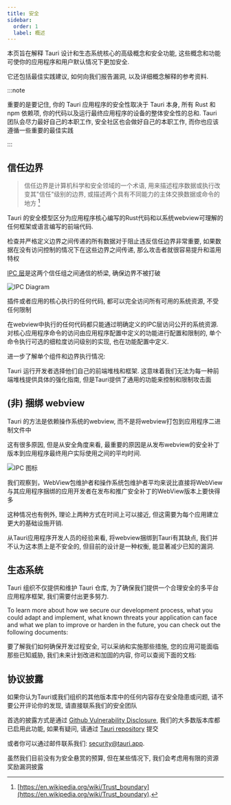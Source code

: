 ```yaml
---
title: 安全
sidebar:
  order: 1
  label: 概述
---
```



本页旨在解释 Tauri 设计和生态系统核心的高级概念和安全功能, 这些概念和功能可使你的应用程序和用户默认情况下更加安全.

它还包括最佳实践建议, 如何向我们报告漏洞, 以及详细概念解释的参考资料.

:::note

重要的是要记住, 你的 Tauri 应用程序的安全性取决于 Tauri 本身, 所有 Rust 和 npm 依赖项, 你的代码以及运行最终应用程序的设备的整体安全性的总和. Tauri 团队会尽力最好自己的本职工作, 安全社区也会做好自己的本职工作, 而你也应该遵循一些重要的最佳实践

:::

## 信任边界

> 信任边界是计算机科学和安全领域的一个术语, 用来描述程序数据或执行改变其"信任"级别的边界, 或描述两个具有不同能力的主体交换数据或命令的地方
> [^wikipedia-trust-boundary]

[^wikipedia-trust-boundary]: [https://en.wikipedia.org/wiki/Trust_boundary](https://en.wikipedia.org/wiki/Trust_boundary).

Tauri 的安全模型区分为应用程序核心编写的Rust代码和以系统webview可理解的任何框架或语言编写的前端代码.

检查并严格定义边界之间传递的所有数据对于阻止违反信任边界非常重要, 如果数据在没有访问控制的情况下在这些边界之间传递, 那么攻击者就很容易提升和滥用特权

[IPC 层](/concept/inter-process-communication/)是这两个信任组之间通信的桥梁, 确保边界不被打破

![IPC Diagram](@assets/security/tauri-trust-boundaries.svg)

插件或者应用的核心执行的任何代码, 都可以完全访问所有可用的系统资源, 不受任何限制

在webview中执行的任何代码都只能通过明确定义的IPC层访问公开的系统资源. 对核心应用程序命令的访问由应用程序配置中定义的功能进行配置和限制的, 单个命令执行可选的细粒度访问级别的实现, 也在功能配置中定义.

进一步了解单个组件和边界执行情况:

<CardGrid>
  <LinkCard title="权限" href="/security/permissions/" />
  <LinkCard title="领域" href="/security/scope/" />
  <LinkCard title="能力" href="/security/capabilities/" />
  <LinkCard title="运行时授权" href="/security/runtime-authority/" />
</CardGrid>

Tauri 运行开发者选择他们自己的前端堆栈和框架. 这意味着我们无法为每一种前端堆栈提供具体的强化指南, 但是Tauri提供了通用的功能来控制和限制攻击面

<CardGrid>
  <LinkCard
    title="内容安全策略(Content Security Policy (CSP))"
    href="/security/csp/"
  />
  <LinkCard
    title="隔离模式"
    href="/concept/inter-process-communication/isolation/"
  />
</CardGrid>

## (非) 捆绑 webview

Tauri 的方法是依赖操作系统的webview, 而不是将webview打包到应用程序二进制文件中

这有很多原因, 但是从安全角度来看, 最重要的原因是从发布webview的安全补丁版本到应用程序最终用户实际使用之间的平均时间.

![IPC 图标](@assets/security/tauri-update-lag.svg)

我们观察到，WebView包维护者和操作系统包维护者平均来说比直接将WebView与其应用程序捆绑的应用开发者在发布和推广安全补丁的WebView版本上要快得多

这种情况也有例外, 理论上两种方式在时间上可以接近, 但这需要为每个应用建立更大的基础设施开销.

从Tauri应用程序开发人员的经验来看, 将webview捆绑到Tauri有其缺点, 我们并不认为这本质上是不安全的, 但目前的设计是一种权衡, 能显著减少已知的漏洞.

## 生态系统

Tauri 组织不仅提供和维护 Tauri 仓库, 为了确保我们提供一个合理安全的多平台应用程序框架, 我们需要付出更多努力.

To learn more about how we secure our development process,
what you could adapt and implement, what known threats your application
can face and what we plan to improve or harden in the future, you
can check out the following documents:

要了解我们如何确保开发过程安全, 可以采纳和实施那些措施, 您的应用可能面临那些已知威胁, 我们未来计划改进和加固的内容, 你可以查阅下面的文档:

<CardGrid>
  <LinkCard title="生态安全" href="/security/ecosystem/" />
  <LinkCard title="应用程序声明周期威胁" href="/security/lifecycle/" />
  <LinkCard title="未来的工作" href="/security/future/" />
</CardGrid>

## 协议披露

如果你认为Tauri或我们组织的其他版本库中的任何内容存在安全隐患或问题, 请不要公开评论你的发现, 请直接联系我们的安全团队

首选的披露方式是通过 [Github Vulnerability Disclosure](https://docs.github.com/en/code-security/security-advisories/guidance-on-reporting-and-writing-information-about-vulnerabilities/privately-reporting-a-security-vulnerability#privately-reporting-a-security-vulnerability), 我们的大多数版本库都已启用此功能, 如果有疑问, 请通过 [Tauri repository](https://github.com/tauri-apps/tauri/security/advisories/new) 提交

或者你可以通过邮件联系我们: [security@tauri.app](mailto:security@tauri.app).

虽然我们目前没有为安全悬赏的预算, 但在某些情况下, 我们会考虑用有限的资源奖励漏洞披露
